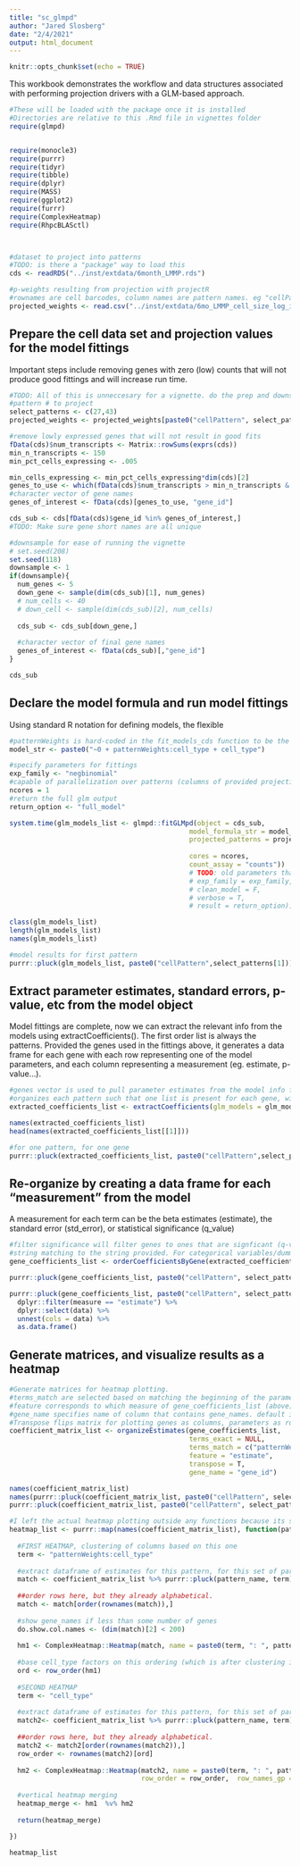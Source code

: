 ```yaml
---
title: "sc_glmpd"
author: "Jared Slosberg"
date: "2/4/2021"
output: html_document
---
```


```r
knitr::opts_chunk$set(echo = TRUE)
```

This workbook demonstrates the workflow and data structures associated with performing projection drivers with a GLM-based approach.

```r

#These will be loaded with the package once it is installed
#Directories are relative to this .Rmd file in vignettes folder
require(glmpd)


require(monocle3)
require(purrr)
require(tidyr)
require(tibble)
require(dplyr)
require(MASS)
require(ggplot2)
require(furrr)
require(ComplexHeatmap)
require(RhpcBLASctl)




```

```r
#dataset to project into patterns
#TODO: is there a "package" way to load this
cds <- readRDS("../inst/extdata/6month_LMMP.rds")

#p-weights resulting from projection with projectR
#rownames are cell barcodes, column names are pattern names. eg "cellPattern1"
projected_weights <- read.csv("../inst/extdata/6mo_LMMP_cell_size_log_in_TC_LMMP_9-18_patterns.csv", row.names = 1)


```

## Prepare the cell data set and projection values for the model fittings
Important steps include removing genes with zero (low) counts that will not produce good fittings and will increase run time. 
```r
#TODO: All of this is unneccesary for a vignette. do the prep and downsampling before. 
#pattern # to project
select_patterns <- c(27,43)
projected_weights <- projected_weights[paste0("cellPattern", select_patterns)]

#remove lowly expressed genes that will not result in good fits
fData(cds)$num_transcripts <- Matrix::rowSums(exprs(cds))
min_n_transcripts <- 150
min_pct_cells_expressing <- .005

min_cells_expressing <- min_pct_cells_expressing*dim(cds)[2]
genes_to_use <- which(fData(cds)$num_transcripts > min_n_transcripts & fData(cds)$num_cells_expressed > min_cells_expressing)
#character vector of gene names
genes_of_interest <- fData(cds)[genes_to_use, "gene_id"]

cds_sub <- cds[fData(cds)$gene_id %in% genes_of_interest,]
#TODO: Make sure gene short names are all unique

#downsample for ease of running the vignette
# set.seed(208)
set.seed(118)
downsample <- 1
if(downsample){
  num_genes <- 5
  down_gene <- sample(dim(cds_sub)[1], num_genes)
  # num_cells <- 40
  # down_cell <- sample(dim(cds_sub)[2], num_cells)
  
  cds_sub <- cds_sub[down_gene,]
  
  #character vector of final gene names
  genes_of_interest <- fData(cds_sub)[,"gene_id"]
}

cds_sub
```
## Declare the model formula and run model fittings
Using standard R notation for defining models, the flexible 
```r
#patternWeights is hard-coded in the fit_models_cds function to be the p-weights column provided
model_str <- paste0("~0 + patternWeights:cell_type + cell_type")

#specify parameters for fittings
exp_family <- "negbinomial"
#capable of parallelization over patterns (columns of provided projection matrix)
ncores = 1
#return the full glm output
return_option <- "full_model"

system.time(glm_models_list <- glmpd::fitGLMpd(object = cds_sub,
                                             model_formula_str = model_str,
                                             projected_patterns = projected_weights,
                                             
                                             cores = ncores, 
                                             count_assay = "counts"))
                                             # TODO: old parameters that need to be added back
                                             # exp_family = exp_family,
                                             # clean_model = F,
                                             # verbose = T,
                                             # result = return_option))

class(glm_models_list)
length(glm_models_list)
names(glm_models_list)

#model results for first pattern
purrr::pluck(glm_models_list, paste0("cellPattern",select_patterns[1]))
```
## Extract parameter estimates, standard errors, p-value, etc from the model object
Model fittings are complete, now we can extract the relevant info from the models using extractCoefficients(). The first order list is always the patterns. Provided the genes used in the fittings above, it generates a data frame for each gene with each row representing one of the model parameters, and each column representing a measurement (eg. estimate, p-value...). 
```r
#genes vector is used to pull parameter estimates from the model info for each gene. Must be the same as provided in the cds_sub that is fitted
#organizes each pattern such that one list is present for each gene, with all coefficients together
extracted_coefficients_list <- extractCoefficients(glm_models = glm_models_list, genes = genes_of_interest)

names(extracted_coefficients_list)
head(names(extracted_coefficients_list[[1]]))

#for one pattern, for one gene
purrr::pluck(extracted_coefficients_list, paste0("cellPattern",select_patterns[1]), genes_of_interest[1])

```

## Re-organize by creating a data frame for each "measurement" from the model
A measurement for each term can be the beta estimates (estimate), the standard error (std_error), or statistical significance (q_value)
```r

#filter significance will filter genes to ones that are signficant (q-value) at the provided threshold (eg 0.05).
#string matching to the string provided. For categorical variables/dummy variables, genes are maintained if any of variables in that group are significant
gene_coefficients_list <- orderCoefficientsByGene(extracted_coefficients_list, filter_significance = NULL, string = NULL)

purrr::pluck(gene_coefficients_list, paste0("cellPattern", select_patterns[1]))

purrr::pluck(gene_coefficients_list, paste0("cellPattern", select_patterns[1])) %>%
  dplyr::filter(measure == "estimate") %>%
  dplyr::select(data) %>%
  unnest(cols = data) %>% 
  as.data.frame()

```
## Generate matrices, and visualize results as a heatmap
```r
#Generate matrices for heatmap plotting.
#terms_match are selected based on matching the beginning of the parameter strings. terms_exact are selected on exact matches.
#feature corresponds to which measure of gene_coefficients_list (above) will be plotted
#gene_name specifies name of column that contains gene_names. default is gene_id
#Transpose flips matrix for plotting genes as columns, parameters as rows
coefficient_matrix_list <- organizeEstimates(gene_coefficients_list, 
                                             terms_exact = NULL,  
                                             terms_match = c("patternWeights:cell_type", "cell_type"),
                                             feature = "estimate",
                                             transpose = T,
                                             gene_name = "gene_id")

names(coefficient_matrix_list)
names(purrr::pluck(coefficient_matrix_list, paste0("cellPattern", select_patterns[1])))
purrr::pluck(coefficient_matrix_list, paste0("cellPattern", select_patterns[1]), "patternWeight:cell_type")[,1:4]

#I left the actual heatmap plotting outside any functions because its so specific and customizable
heatmap_list <- purrr::map(names(coefficient_matrix_list), function(pattern_name){
  
  #FIRST HEATMAP, clustering of columns based on this one
  term <- "patternWeights:cell_type"
  
  #extract dataframe of estimates for this pattern, for this set of parameters. Rows are parameters, columns are genes
  match <- coefficient_matrix_list %>% purrr::pluck(pattern_name, term)
  
  ##order rows here, but they already alphabetical. 
  match <- match[order(rownames(match)),]
  
  #show gene_names if less than some number of genes
  do.show.col.names <- (dim(match)[2] < 200)
  
  hm1 <- ComplexHeatmap::Heatmap(match, name = paste0(term, ": ", pattern_name))
  
  #base cell_type factors on this ordering (which is after clustering in heatmap)
  ord <- row_order(hm1)
  
  #SECOND HEATMAP
  term <- "cell_type"
  
  #extract dataframe of estimates for this pattern, for this set of parameters. Rows are parameters, columns are genes
  match2<- coefficient_matrix_list %>% purrr::pluck(pattern_name, term)
  
  ##order rows here, but they already alphabetical. 
  match2 <- match2[order(rownames(match2)),]
  row_order <- rownames(match2)[ord]
  
  hm2 <- ComplexHeatmap::Heatmap(match2, name = paste0(term, ": ", pattern_name), cluster_rows = F,
                                 row_order = row_order,  row_names_gp = gpar(fontsize = c(8)), show_column_names = do.show.col.names)
  
  #vertical heatmap merging
  heatmap_merge <- hm1  %v% hm2
  
  return(heatmap_merge)

})

heatmap_list
```





